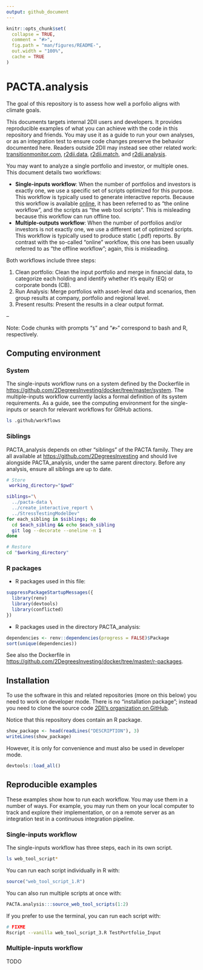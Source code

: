 ```yaml
---
output: github_document
---
```


<!-- README.md is generated from README.Rmd. Please edit that file -->

```r
knitr::opts_chunk$set(
  collapse = TRUE,
  comment = "#>",
  fig.path = "man/figures/README-",
  out.width = "100%",
  cache = TRUE
)
```

# PACTA.analysis

The goal of this repository is to assess how well a porfolio aligns with climate
goals. 

This documents targets internal 2DII users and developers. It provides
reproducible examples of what you can achieve with the code in this repository
and friends. You may use it as a guide to run your own analyses, or as an
integration test to ensure code changes preserve the behavior documented here.
Readers outside 2DII may instead see other related work:
[transitionmonitor.com](https://platform.transitionmonitor.com/start),
[r2dii.data](https://github.com/2DegreesInvesting/r2dii.data),
[r2dii.match](https://github.com/2DegreesInvesting/r2dii.match), and
[r2dii.analysis](https://github.com/2DegreesInvesting/r2dii.analysis).

You may want to analyze a single portfolio and investor, or multiple ones. This document details two workflows:

* __Single-inputs workflow__: When the number of portfolios and investors is
exactly one, we use a specific set of scripts optimized for this purpose. This
workflow is typically used to generate interactive reports. Because this
workflow is available [online](https://platform.transitionmonitor.com/start), it
has been referred to as "the online workflow", and the scripts as "the web tool
scripts". This is misleading because this workflow can run offline too.
* __Multiple-outputs workflow__: When the number of portfolios and/or investors
is not exactly one, we use a different set of optimized scripts. This workflow
is typically used to produce static (.pdf) reports. By contrast with the
so-called "online" workflow, this one has been usually referred to as "the
offline workflow"; again, this is misleading.

Both workflows include three steps:

1. Clean portfolio: Clean the input portfolio and merge in financial data, to
categorize each holding and identify whether it's equity (EQ) or corporate bonds
(CB).
2. Run Analysis: Merge portfolios with asset-level data and scenarios, then
group results at company, portfolio and regional level.
3. Present results: Present the results in a clear output format.

--

Note: Code chunks with prompts "`$`" and "`#>`" correspond to bash and R,
respectively.

## Computing environment

### System

The single-inputs workflow runs on a system defined by the Dockerfile in
<https://github.com/2DegreesInvesting/docker/tree/master/system>. The
multiple-inputs workflow currently lacks a formal definition of its system
requirements. As a guide, see the computing environment for the single-inputs or
search for relevant workflows for GitHub actions.

```bash
ls .github/workflows
```

### Siblings

PACTA_analysis depends on other "siblings" of the PACTA family. They are all
available at <https://github.com/2DegreesInvesting> and should live alongside
PACTA_analysis, under the same parent directory. Before any analysis,
ensure all siblings are up to date.

```bash
# Store
 working_directory="$pwd"
```

```bash
siblings="\
  ../pacta-data \
  ../create_interactive_report \
  ../StressTestingModelDev"
for each_sibling in $siblings; do
  cd $each_sibling && echo $each_sibling
  git log --decorate --oneline -n 1
done
```

```bash
# Restore
cd "$working_directory"
```

### R packages

* R packages used in this file:

```r
suppressPackageStartupMessages({
  library(renv)
  library(devtools)
  library(conflicted)
})
```

* R packages used in the directory PACTA_analysis:

```r
dependencies <- renv::dependencies(progress = FALSE)$Package
sort(unique(dependencies))
```

See also the Dockerfile in
<https://github.com/2DegreesInvesting/docker/tree/master/r-packages>.

## Installation

To use the software in this and related repositories (more on this below) you
need to work on developer mode. There is no "installation package"; instead
you need to clone the source code [2DII's organization on
GitHub](https://github.com/2DegreesInvesting/).

Notice that this repository does contain an R package.

```r
show_package <- head(readLines("DESCRIPTION"), 3)
writeLines(show_package)
```

However, it is only for convenience and must also be used in developer mode.

```r
devtools::load_all()
```

## Reproducible examples

These examples show how to run each workflow. You may use them in a number of
ways. For example, you may run them on your local computer to track and explore
their implementation, or on a remote server as an integration test in a
continuous integration pipeline.

### Single-inputs workflow

The single-inputs workflow has three steps, each in its own script.

```bash
ls web_tool_script*
```

You can run each script individually in R with:

```r
source("web_tool_script_1.R")
```

You can also run multiple scripts at once with:

```r
PACTA.analysis:::source_web_tool_scripts(1:2)
```

If you prefer to use the terminal, you can run each script with:

```bash
# FIXME 
Rscript --vanilla web_tool_script_3.R TestPortfolio_Input
```

### Multiple-inputs workflow

TODO
